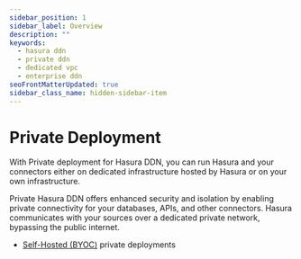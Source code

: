 ```yaml
---
sidebar_position: 1
sidebar_label: Overview
description: ""
keywords:
  - hasura ddn
  - private ddn
  - dedicated vpc
  - enterprise ddn
seoFrontMatterUpdated: true
sidebar_class_name: hidden-sidebar-item
---
```


# Private Deployment

With Private deployment for Hasura DDN, you can run Hasura and your connectors either on dedicated infrastructure hosted
by Hasura or on your own infrastructure.

Private Hasura DDN offers enhanced security and isolation by enabling private connectivity for your databases, APIs, and
other connectors. Hasura communicates with your sources over a dedicated private network, bypassing the public internet.

- [Self-Hosted (BYOC)](/deployment/private/self-hosted) private deployments